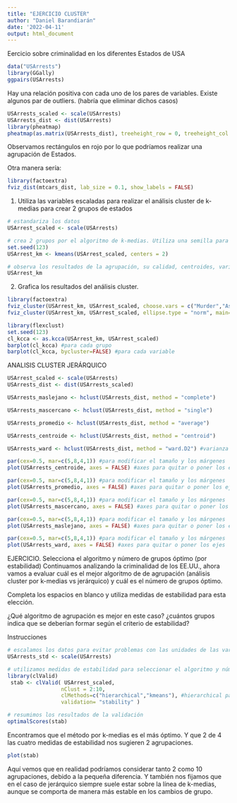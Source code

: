 ---
title: "EJERCICIO CLUSTER"
author: "Daniel Barandiarán"
date: '2022-04-11'
output: html_document
---

Eercicio sobre criminalidad en los diferentes Estados de USA

```{r}
data("USArrests")
library(GGally)
ggpairs(USArrests)
```
Hay una relación positiva con cada uno de los pares de variables. Existe algunos par de outliers. (habría que eliminar dichos casos)

```{r}
USArrests_scaled <- scale(USArrests)
USArrests_dist <- dist(USArrests)
library(pheatmap)
pheatmap(as.matrix(USArrests_dist), treeheight_row = 0, treeheight_col = 0)
```
Observamos rectángulos en rojo por lo que podríamos realizar una agrupación de Estados.

Otra manera sería:
```{r}
library(factoextra)
fviz_dist(mtcars_dist, lab_size = 0.1, show_labels = FALSE)
```


1. Utiliza las variables escaladas para realizar el análisis cluster de k-medias para crear 2 grupos de estados

```{r}
# estandariza los datos
USArrest_scaled <- scale(USArrests)
```

```{r}
# crea 2 grupos por el algoritmo de k-medias. Utiliza una semilla para reproducir los resultados.
set.seed(123)
USArrest_km <- kmeans(USArrest_scaled, centers = 2)
```

```{r}
# observa los resultados de la agrupación, su calidad, centroides, variabilidad y tamaño de grupo
USArrest_km
```

2. Grafica los resultados del análisis cluster. 

```{r}
library(factoextra)
fviz_cluster(USArrest_km, USArrest_scaled, choose.vars = c("Murder","Assault"))
fviz_cluster(USArrest_km, USArrest_scaled, ellipse.type = "norm", main="k=2 grupos")
```

```{r}
library(flexclust)
set.seed(123)
cl_kcca <- as.kcca(USArrest_km, USArrest_scaled)
barplot(cl_kcca) #para cada grupo
barplot(cl_kcca, bycluster=FALSE) #para cada variable
```


ANALISIS CLUSTER JERÁRQUICO

```{r}
USArrest_scaled <- scale(USArrests)
USArrests_dist <- dist(USArrests_scaled)
```

```{r}
USArrests_maslejano <- hclust(USArrests_dist, method = "complete")
```
```{r}
USArrests_mascercano <- hclust(USArrests_dist, method = "single")
```
```{r}
USArrests_promedio <- hclust(USArrests_dist, method = "average")
```
```{r}
USArrests_centroide <- hclust(USArrests_dist, method = "centroid")
```
```{r}
USArrests_ward <- hclust(USArrests_dist, method = "ward.D2") #varianza mínima
```

```{r}
par(cex=0.5, mar=c(5,8,4,1)) #para modificar el tamaño y los márgenes
plot(USArrests_centroide, axes = FALSE) #axes para quitar o poner los ejes
```

```{r}
par(cex=0.5, mar=c(5,8,4,1)) #para modificar el tamaño y los márgenes
plot(USArrests_promedio, axes = FALSE) #axes para quitar o poner los ejes
```

```{r}
par(cex=0.5, mar=c(5,8,4,1)) #para modificar el tamaño y los márgenes
plot(USArrests_mascercano, axes = FALSE) #axes para quitar o poner los ejes
```

```{r}
par(cex=0.5, mar=c(5,8,4,1)) #para modificar el tamaño y los márgenes
plot(USArrests_maslejano, axes = FALSE) #axes para quitar o poner los ejes
```

```{r}
par(cex=0.5, mar=c(5,8,4,1)) #para modificar el tamaño y los márgenes
plot(USArrests_ward, axes = FALSE) #axes para quitar o poner los ejes
```



EJERCICIO. Selecciona el algoritmo y número de grupos óptimo (por estabilidad)
Continuamos analizando la criminalidad de los EE.UU., ahora vamos a evaluar cuál es el mejor algoritmo de de agrupación (análisis cluster por k-medias vs jerárquico) y cuál es el número de grupos óptimo. 

Completa los espacios en blanco y utiliza medidas de estabilidad para esta elección.

¿Qué algoritmo de agrupación es mejor en este caso? ¿cuántos grupos indica que se deberían formar según el criterio de estabilidad?

Instrucciones
```{r}
# escalamos los datos para evitar problemas con las unidades de las variables
USArrests_std <- scale(USArrests)
```

```{r}
# utilizamos medidas de estabilidad para seleccionar el algoritmo y númeor de grupos
library(clValid)
 stab <- clValid( USArrest_scaled, 
                 nClust = 2:10, 
                 clMethods=c("hierarchical","kmeans"), #hierarchical para jerárquico
                 validation= "stability" )
```

```{r}
# resumimos los resultados de la validación
optimalScores(stab)
```

Encontramos que el método por k-medias es el más óptimo. Y que 2 de 4 las cuatro medidas de estabilidad nos sugieren 2 agrupaciones.
```{r}
plot(stab)
```

Aquí vemos que en realidad podríamos considerar tanto 2 como 10 agrupaciones, debido a la pequeña diferencia. Y también nos fijamos que en el caso de jerárquico siempre suele estar sobre la línea de k-medias, aunque se comporta de manera más estable en los cambios de grupo.